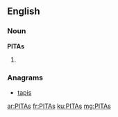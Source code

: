 {{also|pitas}}
==English==

===Noun===
'''PITAs'''

# {{plural of|PITA}}

===Anagrams===
* [[tapis#English|tapis]]

[[ar:PITAs]]
[[fr:PITAs]]
[[ku:PITAs]]
[[mg:PITAs]]